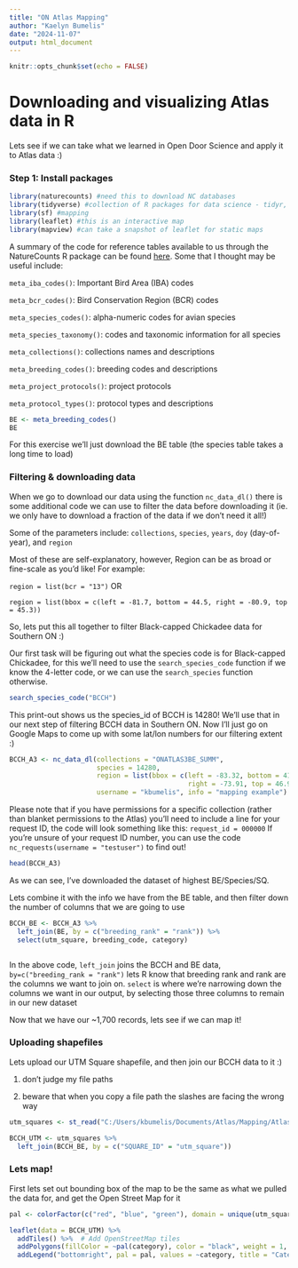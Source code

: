 ```yaml
---
title: "ON Atlas Mapping"
author: "Kaelyn Bumelis"
date: "2024-11-07"
output: html_document
---
```


```r
knitr::opts_chunk$set(echo = FALSE)
```

# Downloading and visualizing Atlas data in R

Lets see if we can take what we learned in Open Door Science and apply it to Atlas data :)

### Step 1: Install packages

```r
library(naturecounts) #need this to download NC databases
library(tidyverse) #collection of R packages for data science - tidyr, dplyr, and ggplot2
library(sf) #mapping
library(leaflet) #this is an interactive map
library(mapview) #can take a snapshot of leaflet for static maps
```

A summary of the code for reference tables available to us through the NatureCounts R package can be found [here](https://birdscanada.github.io/NatureCounts_IntroTutorial/Data3.html). Some that I thought may be useful include:

`meta_iba_codes()`: Important Bird Area (IBA) codes

`meta_bcr_codes()`: Bird Conservation Region (BCR) codes

`meta_species_codes()`: alpha-numeric codes for avian species

`meta_species_taxonomy()`: codes and taxonomic information for all species

`meta_collections()`: collections names and descriptions

`meta_breeding_codes()`: breeding codes and descriptions

`meta_project_protocols()`: project protocols

`meta_protocol_types()`: protocol types and descriptions

```r
BE <- meta_breeding_codes()
BE
```

For this exercise we'll just download the BE table (the species table takes a long time to load)

### Filtering & downloading data

When we go to download our data using the function `nc_data_dl()` there is some additional code we can use to filter the data before downloading it (ie. we only have to download a fraction of the data if we don't need it all!)

Some of the parameters include: `collections`, `species`, `years`, `doy` (day-of-year), and `region`

Most of these are self-explanatory, however, Region can be as broad or fine-scale as you'd like! For example:

`region = list(bcr = "13")` OR

`region = list(bbox = c(left = -81.7, bottom = 44.5, right = -80.9, top = 45.3))`

So, lets put this all together to filter Black-capped Chickadee data for Southern ON :)

Our first task will be figuring out what the species code is for Black-capped Chickadee, for this we'll need to use the `search_species_code` function if we know the 4-letter code, or we can use the `search_species` function otherwise.

```r
search_species_code("BCCH")
```

This print-out shows us the species_id of BCCH is 14280! We'll use that in our next step of filtering BCCH data in Southern ON. Now I'll just go on Google Maps to come up with some lat/lon numbers for our filtering extent :)

```r

BCCH_A3 <- nc_data_dl(collections = "ONATLAS3BE_SUMM", 
                      species = 14280, 
                      region = list(bbox = c(left = -83.32, bottom = 41.40, 
                                             right = -73.91, top = 46.93)), 
                      username = "kbumelis", info = "mapping example")

```

Please note that if you have permissions for a specific collection (rather than blanket permissions to the Atlas) you'll need to include a line for your request ID, the code will look something like this: `request_id = 000000` If you're unsure of your request ID number, you can use the code `nc_requests(username = "testuser")` to find out!

```r

head(BCCH_A3)

```

As we can see, I've downloaded the dataset of highest BE/Species/SQ.

Lets combine it with the info we have from the BE table, and then filter down the number of columns that we are going to use

```r

BCCH_BE <- BCCH_A3 %>%
  left_join(BE, by = c("breeding_rank" = "rank")) %>%
  select(utm_square, breeding_code, category)



```

In the above code, `left_join` joins the BCCH and BE data, `by=c("breeding_rank = "rank")` lets R know that breeding rank and rank are the columns we want to join on.
`select` is where we're narrowing down the columns we want in our output, by selecting those three columns to remain in our new dataset

Now that we have our \~1,700 records, lets see if we can map it!

### Uploading shapefiles

Lets upload our UTM Square shapefile, and then join our BCCH data to it :) 

1)  don't judge my file paths

2)  beware that when you copy a file path the slashes are facing the wrong way

```r

utm_squares <- st_read("C:/Users/kbumelis/Documents/Atlas/Mapping/Atlas-3 Planning/On_Squares/On_Squares.shp")

BCCH_UTM <- utm_squares %>%
  left_join(BCCH_BE, by = c("SQUARE_ID" = "utm_square"))

```

### Lets map!

First lets set out bounding box of the map to be the same as what we pulled the data for, and get the Open Street Map for it  

```r

pal <- colorFactor(c("red", "blue", "green"), domain = unique(utm_squares$category))

leaflet(data = BCCH_UTM) %>%
  addTiles() %>%  # Add OpenStreetMap tiles
  addPolygons(fillColor = ~pal(category), color = "black", weight = 1, opacity = 1) %>%
  addLegend("bottomright", pal = pal, values = ~category, title = "Category") 

```

